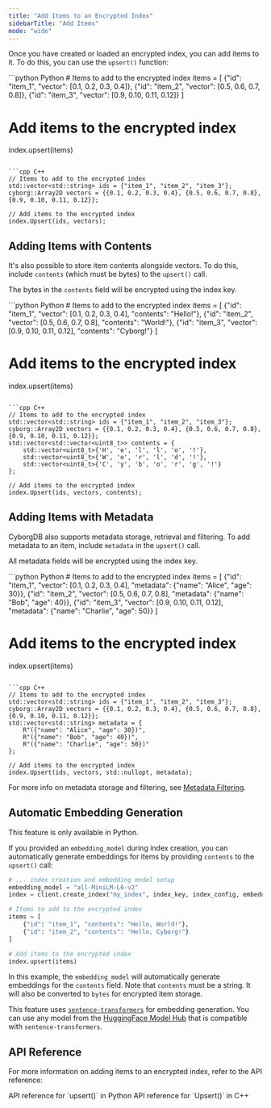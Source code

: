```yaml
---
title: "Add Items to an Encrypted Index"
sidebarTitle: "Add Items"
mode: "wide"
---
```


Once you have created or loaded an encrypted index, you can add items to it. To do this, you can use the `upsert()` function:

<CodeGroup>
```python Python
# Items to add to the encrypted index
items = [
    {"id": "item_1", "vector": [0.1, 0.2, 0.3, 0.4]},
    {"id": "item_2", "vector": [0.5, 0.6, 0.7, 0.8]},
    {"id": "item_3", "vector": [0.9, 0.10, 0.11, 0.12]}
]

# Add items to the encrypted index
index.upsert(items)
```

```cpp C++
// Items to add to the encrypted index
std::vector<std::string> ids = {"item_1", "item_2", "item_3"};
cyborg::Array2D vectors = {{0.1, 0.2, 0.3, 0.4}, {0.5, 0.6, 0.7, 0.8}, {0.9, 0.10, 0.11, 0.12}};

// Add items to the encrypted index
index.Upsert(ids, vectors);
```
</CodeGroup>

## Adding Items with Contents

It's also possible to store item contents alongside vectors. To do this, include `contents` (which must be bytes) to the `upsert()` call. 

The bytes in the `contents` field will be encrypted using the index key.

<CodeGroup>
```python Python
# Items to add to the encrypted index
items = [
    {"id": "item_1", "vector": [0.1, 0.2, 0.3, 0.4], "contents": "Hello!"},
    {"id": "item_2", "vector": [0.5, 0.6, 0.7, 0.8], "contents": "World!"},
    {"id": "item_3", "vector": [0.9, 0.10, 0.11, 0.12], "contents": "Cyborg!"}
]

# Add items to the encrypted index
index.upsert(items)
```

```cpp C++
// Items to add to the encrypted index
std::vector<std::string> ids = {"item_1", "item_2", "item_3"};
cyborg::Array2D vectors = {{0.1, 0.2, 0.3, 0.4}, {0.5, 0.6, 0.7, 0.8}, {0.9, 0.10, 0.11, 0.12}};
std::vector<std::vector<uint8_t>> contents = {
    std::vector<uint8_t>{'H', 'e', 'l', 'l', 'o', '!'},
    std::vector<uint8_t>{'W', 'o', 'r', 'l', 'd', '!'},
    std::vector<uint8_t>{'C', 'y', 'b', 'o', 'r', 'g', '!'}
};

// Add items to the encrypted index
index.Upsert(ids, vectors, contents);
```
</CodeGroup>

## Adding Items with Metadata

CyborgDB also supports metadata storage, retrieval and filtering. To add metadata to an item, include `metadata` in the `upsert()` call.

All metadata fields will be encrypted using the index key.

<CodeGroup>
```python Python
# Items to add to the encrypted index
items = [
    {"id": "item_1", "vector": [0.1, 0.2, 0.3, 0.4], "metadata": {"name": "Alice", "age": 30}},
    {"id": "item_2", "vector": [0.5, 0.6, 0.7, 0.8], "metadata": {"name": "Bob", "age": 40}},
    {"id": "item_3", "vector": [0.9, 0.10, 0.11, 0.12], "metadata": {"name": "Charlie", "age": 50}}
]

# Add items to the encrypted index
index.upsert(items)
```

```cpp C++
// Items to add to the encrypted index
std::vector<std::string> ids = {"item_1", "item_2", "item_3"};
cyborg::Array2D vectors = {{0.1, 0.2, 0.3, 0.4}, {0.5, 0.6, 0.7, 0.8}, {0.9, 0.10, 0.11, 0.12}};
std::vector<std::string> metadata = {
    R"({"name": "Alice", "age": 30})",
    R"({"name": "Bob", "age": 40})",
    R"({"name": "Charlie", "age": 50})"
};

// Add items to the encrypted index
index.Upsert(ids, vectors, std::nullopt, metadata);
```
</CodeGroup>

For more info on metadata storage and filtering, see [Metadata Filtering](./metadata-filtering).

## Automatic Embedding Generation

<Note>This feature is only available in Python.</Note>

If you provided an `embedding_model` during index creation, you can automatically generate embeddings for items by providing `contents` to the `upsert()` call:

```python Python
# ... index creation and embedding model setup
embedding_model = "all-MiniLM-L6-v2"
index = client.create_index("my_index", index_key, index_config, embedding_model)

# Items to add to the encrypted index
items = [
    {"id": "item_1", "contents": "Hello, World!"},
    {"id": "item_2", "contents": "Hello, Cyborg!"}
]

# Add items to the encrypted index
index.upsert(items)
```

In this example, the `embedding_model` will automatically generate embeddings for the `contents` field. Note that `contents` must be a string. It will also be converted to `bytes` for encrypted item storage.

This feature uses [`sentence-transformers`](https://www.sbert.net/) for embedding generation. You can use any model from the [HuggingFace Model Hub](https://huggingface.co/models) that is compatible with `sentence-transformers`.

## API Reference

For more information on adding items to an encrypted index, refer to the API reference:

<CardGroup cols={2}>
    <Card title="Python API Reference" href="../../api-reference/python/encrypted-index/upsert" icon="python">
        API reference for `upsert()` in Python
    </Card>
    <Card title="C++ API Reference" href="../../api-reference/cpp/encrypted-index/upsert" icon="brackets-curly">
        API reference for `Upsert()` in C++
    </Card>
</CardGroup>